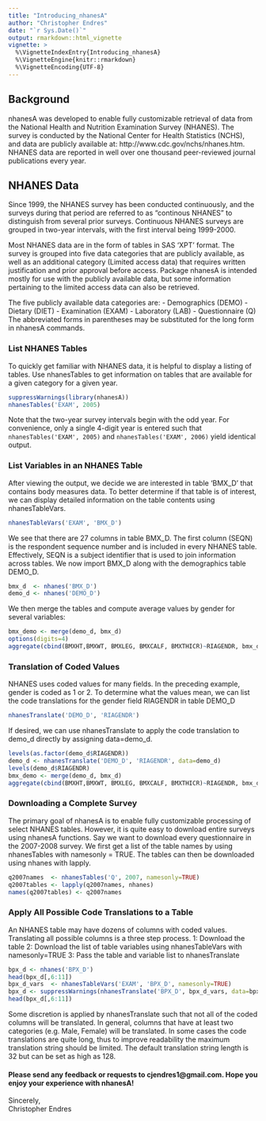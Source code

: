 ```yaml
---
title: "Introducing_nhanesA"
author: "Christopher Endres"
date: "`r Sys.Date()`"
output: rmarkdown::html_vignette
vignette: >
  %\VignetteIndexEntry{Introducing_nhanesA}
  %\VignetteEngine{knitr::rmarkdown}
  %\VignetteEncoding{UTF-8}
---
```


## Background
nhanesA was developed to enable fully customizable retrieval of data from the National Health and Nutrition Examination Survey (NHANES). The survey is conducted by the National Center for Health Statistics (NCHS), and data are publicly available at: http://www.cdc.gov/nchs/nhanes.htm. NHANES data are reported in well over one thousand peer-reviewed journal publications every year. 

## NHANES Data
Since 1999, the NHANES survey has been conducted continuously, and the surveys during that period are referred to as "continous NHANES" to distinguish from several prior surveys. Continuous NHANES surveys are grouped in two-year intervals, with the first interval being 1999-2000.

Most NHANES data are in the form of tables in SAS 'XPT' format. The survey is grouped into five data categories that are publicly available, as well as an additional category (Limited access data) that requires written justification and prior approval before access. Package nhanesA is intended mostly for use with the publicly available data, but some information pertaining to the limited access data can also be retrieved.

The five publicly available data categories are:
- Demographics  (DEMO)
- Dietary       (DIET)
- Examination   (EXAM)
- Laboratory    (LAB)
- Questionnaire (Q)
The abbreviated forms in parentheses may be substituted for the long form in nhanesA commands.

### List NHANES Tables
To quickly get familiar with NHANES data, it is helpful to display a listing of tables.
Use nhanesTables to get information on tables that are available for a given category for a given year.
```r
suppressWarnings(library(nhanesA))
nhanesTables('EXAM', 2005)
```

Note that the two-year survey intervals begin with the odd year. For convenience, only a single 4-digit year is entered such that ``` nhanesTables('EXAM', 2005) ``` and ``` nhanesTables('EXAM', 2006)``` yield identical output.

### List Variables in an NHANES Table

After viewing the output, we decide we are interested in table 'BMX_D' that contains body measures data.
To better determine if that table is of interest, we can display detailed information on the table contents using nhanesTableVars.
```r
nhanesTableVars('EXAM', 'BMX_D')
```

We see that there are 27 columns in table BMX_D. The first column (SEQN) is the respondent sequence number and is included in every NHANES table. Effectively, SEQN is a subject identifier that is used to join information across tables.
We now import BMX\_D along with the demographics table DEMO\_D.
```r
bmx_d  <- nhanes('BMX_D')
demo_d <- nhanes('DEMO_D')
```

We then merge the tables and compute average values by gender for several variables: 
```r
bmx_demo <- merge(demo_d, bmx_d)
options(digits=4)
aggregate(cbind(BMXHT,BMXWT, BMXLEG, BMXCALF, BMXTHICR)~RIAGENDR, bmx_demo, mean)
```

### Translation of Coded Values

NHANES uses coded values for many fields. In the preceding example, gender is coded as 1 or 2. To determine what the values mean, we can list the code translations for the gender field RIAGENDR in table DEMO_D
```r
nhanesTranslate('DEMO_D', 'RIAGENDR')
```

If desired, we can use nhanesTranslate to apply the code translation to demo\_d directly by assigning data=demo\_d. 
```r
levels(as.factor(demo_d$RIAGENDR))
demo_d <- nhanesTranslate('DEMO_D', 'RIAGENDR', data=demo_d)
levels(demo_d$RIAGENDR)
bmx_demo <- merge(demo_d, bmx_d)
aggregate(cbind(BMXHT,BMXWT, BMXLEG, BMXCALF, BMXTHICR)~RIAGENDR, bmx_demo, mean)
```

### Downloading a Complete Survey
The primary goal of nhanesA is to enable fully customizable processing of select NHANES tables. However, it is quite easy to download entire surveys using nhanesA functions.
Say we want to download every questionnaire in the 2007-2008 survey.  We first get a list of the table names by using nhanesTables with namesonly = TRUE. The tables can then be downloaded using nhanes with lapply.
```r
q2007names  <- nhanesTables('Q', 2007, namesonly=TRUE)
q2007tables <- lapply(q2007names, nhanes)
names(q2007tables) <- q2007names
```

### Apply All Possible Code Translations to a Table
An NHANES table may have dozens of columns with coded values. Translating all possible columns is a three step process.
1: Download the table
2: Download the list of table variables using nhanesTableVars with namesonly=TRUE
3: Pass the table and variable list to nhanesTranslate

```r
bpx_d <- nhanes('BPX_D')
head(bpx_d[,6:11])
bpx_d_vars  <- nhanesTableVars('EXAM', 'BPX_D', namesonly=TRUE)
bpx_d <- suppressWarnings(nhanesTranslate('BPX_D', bpx_d_vars, data=bpx_d))
head(bpx_d[,6:11])
```
Some discretion is applied by nhanesTranslate such that not all of the coded columns will be translated. In general, columns that have at least two categories (e.g. Male, Female) will be translated.  In some cases the code translations are quite long, thus to improve readability the maximum translation string should be limited. The default translation string length is 32 but can be set as high as 128.

#### Please send any feedback or requests to cjendres1@gmail.com. Hope you enjoy your experience with nhanesA!
Sincerely,  
Christopher Endres
